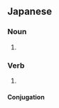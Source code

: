==Japanese==
{{ja-kanjitab|しょう|さん|yomi=on}}

===Noun===
{{ja-noun|しょうさん}}

# {{alternative form of|賞賛|lang=ja}}

===Verb===
{{ja-verb-suru|しょうさん}}

# {{alternative form of|賞賛|lang=ja}}

====Conjugation====
{{ja-suru|しょうさん}}